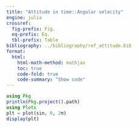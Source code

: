 ```yaml
---
title: "Attitude in time::Angular velocity"
engine: julia
crossref:
  fig-prefix: Fig.
  eq-prefix: Eq.
  tbl-prefix: Table
bibliography: ../bibliography/ref_attitude.bib
format:
  html:
    html-math-method: mathjax
    toc: true
    code-fold: true
    code-summary: "Show code"
---
```

```julia
using Pkg
println(Pkg.project().path)
using Plots
plt = plot(sin, 0, 2π)
display(plt)
```
